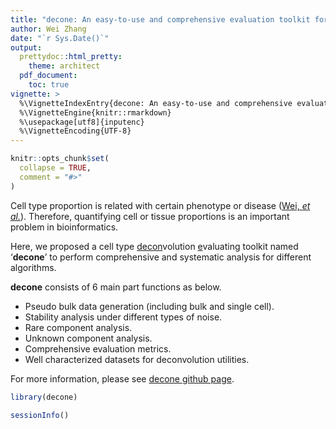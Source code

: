 ```yaml
---
title: "decone: An easy-to-use and comprehensive evaluation toolkit for cell type deconvolution from expression data"
author: Wei Zhang
date: "`r Sys.Date()`"
output:
  prettydoc::html_pretty:
    theme: architect
  pdf_document:
    toc: true
vignette: >
  %\VignetteIndexEntry{decone: An easy-to-use and comprehensive evaluation toolkit for cell type deconvolution from expression data}
  %\VignetteEngine{knitr::rmarkdown}
  %\usepackage[utf8]{inputenc}
  %\VignetteEncoding{UTF-8}
---
```


```r
knitr::opts_chunk$set(
  collapse = TRUE,
  comment = "#>"
)
```

Cell type proportion is related with certain phenotype or disease ([Wei, *et al.*](https://doi.org/10.1093/bib/bbab362)). Therefore, quantifying cell or tissue proportions is an important problem in bioinformatics.

Here, we proposed a cell type <u>decon</u>volution <u>e</u>valuating toolkit named '**decone**' to perform comprehensive and systematic analysis for different algorithms.

**decone** consists of 6 main part functions as below.

+ Pseudo bulk data generation (including bulk and single cell).
+ Stability analysis under different types of noise.
+ Rare component analysis.
+ Unknown component analysis.
+ Comprehensive evaluation metrics.
+ Well characterized datasets for deconvolution utilities.


For more information, please see [decone github page](https://github.com/Honchkrow/decone).

```r
library(decone)

sessionInfo()
```
